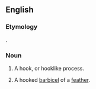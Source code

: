 ==English==

===Etymology===
{{etyl|la|en}} {{m|la|hamulus||a little hook}}.

===Noun===
{{en-noun|hamuli}}

# {{lb|en|anatomy}} A hook, or hooklike process.
# {{lb|en|zoology}} A hooked [[barbicel]] of a [[feather]].